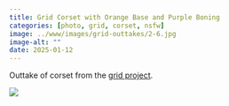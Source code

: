 ```yaml
---
title: Grid Corset with Orange Base and Purple Boning
categories: [photo, grid, corset, nsfw]
image: ../www/images/grid-outtakes/2-6.jpg
image-alt: ""
date: 2025-01-12
---
```


Outtake of corset from the [grid project](/posts/2025-01-27_grid-project.html).

![](../www/images/grid-outtakes/2-6.jpg)

